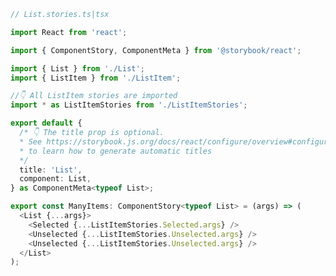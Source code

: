 ```ts
// List.stories.ts|tsx

import React from 'react';

import { ComponentStory, ComponentMeta } from '@storybook/react';

import { List } from './List';
import { ListItem } from './ListItem';

//👇 All ListItem stories are imported
import * as ListItemStories from './ListItemStories';

export default {
  /* 👇 The title prop is optional.
  * See https://storybook.js.org/docs/react/configure/overview#configure-story-loading
  * to learn how to generate automatic titles
  */
  title: 'List',
  component: List,
} as ComponentMeta<typeof List>;

export const ManyItems: ComponentStory<typeof List> = (args) => (
  <List {...args}>
    <Selected {...ListItemStories.Selected.args} />
    <Unselected {...ListItemStories.Unselected.args} />
    <Unselected {...ListItemStories.Unselected.args} />
  </List>
);
```
